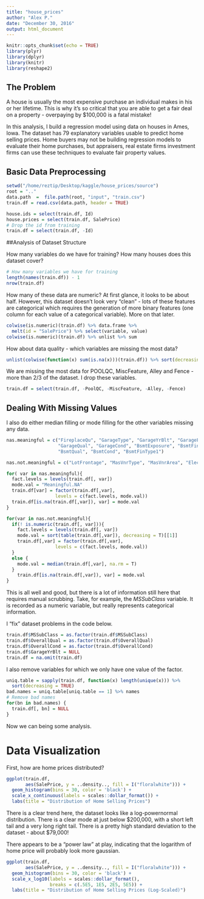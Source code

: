 ```yaml
---
title: "house_prices"
author: "Alex P."
date: "December 30, 2016"
output: html_document
---
```


```r
knitr::opts_chunk$set(echo = TRUE)
library(plyr)
library(dplyr)
library(knitr)
library(reshape2)
```

## The Problem

A house is usually the most expensive purchase an individual makes in his or her lifetime.  This is why it's so critical that you are able to get a fair deal on a property - overpaying by $100,000 is a fatal mistake!

In this analysis, I build a regression model using data on houses in Ames, Iowa.  The dataset has 79 explanatory variables usable to predict home selling prices.  Home buyers may not be building regression models to evaluate their home purchases, but appraisers, real estate firms investment firms can use these techniques to evaluate fair property values.

## Basic Data Preprocessing

```r
setwd("/home/reztip/Desktop/kaggle/house_prices/source")
root = ".."
data.path  =  file.path(root, "input", "train.csv")
train.df = read.csv(data.path, header = TRUE)
```

```r
house.ids = select(train.df, Id)
house.prices = select(train.df, SalePrice)
# Drop the id from training
train.df = select(train.df, -Id)
```

##Analysis of Dataset Structure

How many variables do we have for training? How many houses does this dataset cover?
```r
# How many variables we have for training
length(names(train.df)) - 1
nrow(train.df)
```
  
How many of these data are numeric? At first glance, it looks to be about half. However, this dataset doesn't look very "clean" - lots of these features are categorical which requires the generation of more binary features (one column for each value of a categorical variable). More on that later.

```r
colwise(is.numeric)(train.df) %>% data.frame %>% 
  melt(id = "SalePrice") %>% select(variable, value)
colwise(is.numeric)(train.df) %>% unlist %>% sum
```


How about data quality - which variables are missing the most data? 

```r
unlist(colwise(function(x) sum(is.na(x)))(train.df)) %>% sort(decreasing = T)
```

We are missing the most data for POOLQC, MiscFeature, Alley and Fence - more than $2/3$ of the dataset. I drop these variables.

```r
train.df = select(train.df, -PoolQC, -MiscFeature, -Alley, -Fence)
```

## Dealing With Missing Values

I also do either median filling or mode filling for the other variables missing any data.

```r
nas.meaningful = c("FireplaceQu", "GarageType", "GarageYrBlt", "GarageFinish",
                   "GarageQual", "GarageCond", "BsmtExposure", "BsmtFinType2",
                   "BsmtQual", "BsmtCond", "BsmtFinType1")

nas.not.meaningful = c("LotFrontage", "MasVnrType", "MasVnrArea", "Electrical")
```

```r
for( var in nas.meaningful){
  fact.levels = levels(train.df[, var])
  mode.val = "Meaningful.NA"
  train.df[var] = factor(train.df[,var], 
                  levels = c(fact.levels, mode.val))
  train.df[is.na(train.df[,var]), var] = mode.val
}
```
```r
for(var in nas.not.meaningful){
  if(! is.numeric(train.df[, var])){
    fact.levels = levels(train.df[, var])
    mode.val = sort(table(train.df[,var]), decreasing = T)[[1]]
    train.df[,var] = factor(train.df[,var], 
                  levels = c(fact.levels, mode.val))
  }
  else { 
    mode.val = median(train.df[,var], na.rm = T)
  }
    train.df[is.na(train.df[,var]), var] = mode.val
}
```

This is all well and good, but there is a lot of information still here that requires manual scrubbing. Take, for example, the *MSSubClass* variable.  It is recorded as a numeric variable, but really represents categorical information.

I "fix" dataset problems in the code below.

```r
train.df$MSSubClass = as.factor(train.df$MSSubClass)
train.df$OverallQual = as.factor(train.df$OverallQual)
train.df$OverallCond = as.factor(train.df$OverallCond)
train.df$GarageYrBlt = NULL
train.df = na.omit(train.df)
```

I also remove variables for which we only have one value of the factor.

```r
uniq.table = sapply(train.df, function(x) length(unique(x))) %>%
  sort(decreasing = TRUE)
bad.names = uniq.table[uniq.table == 1] %>% names
# Remove bad names
for(bn in bad.names) {
  train.df[, bn] = NULL
}
```

Now we can being some analysis.


# Data Visualization

First, how are home prices distributed?

```r
ggplot(train.df, 
       aes(SalePrice, y = ..density.., fill = I("floralwhite"))) +
  geom_histogram(bins = 30, color = 'black') + 
  scale_x_continuous(labels = scales::dollar_format()) + 
  labs(title = "Distribution of Home Selling Prices")
```

There is a clear trend here, the dataset looks like a log-powernormal distribution. There is a clear mode at just below $200,000, with a short left tail and a very long right tail. There is a pretty high standard deviation to the dataset - about $79,000!

There appears to be a "power law" at play, indicating that the logarithm of home price will probably look more gaussian.



```r
ggplot(train.df, 
       aes(SalePrice, y = ..density.., fill = I("floralwhite"))) +
  geom_histogram(bins = 30, color = 'black') + 
  scale_x_log10(labels = scales::dollar_format(), 
                breaks = c(.5E5, 1E5, 2E5, 5E5)) + 
  labs(title = "Distribution of Home Selling Prices (Log-Scaled)")
```
